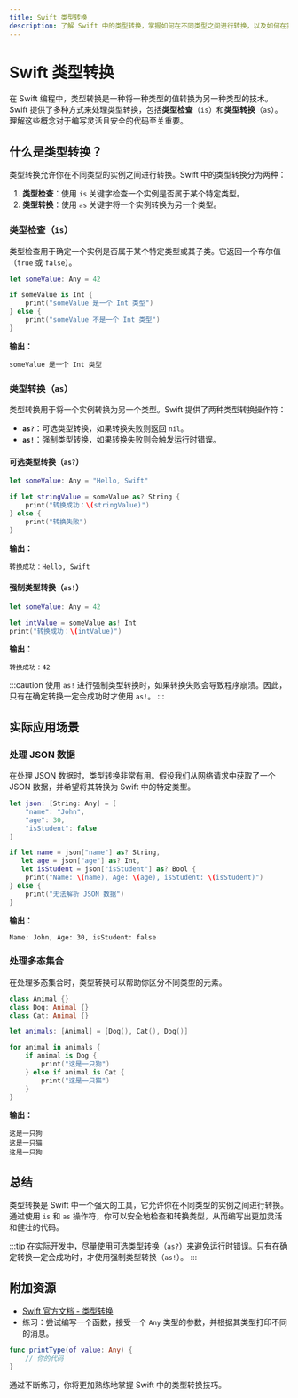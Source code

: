 ```yaml
---
title: Swift 类型转换
description: 了解 Swift 中的类型转换，掌握如何在不同类型之间进行转换，以及如何在实际开发中应用这些技巧。
---
```


# Swift 类型转换

在 Swift 编程中，类型转换是一种将一种类型的值转换为另一种类型的技术。Swift 提供了多种方式来处理类型转换，包括**类型检查**（`is`）和**类型转换**（`as`）。理解这些概念对于编写灵活且安全的代码至关重要。

## 什么是类型转换？

类型转换允许你在不同类型的实例之间进行转换。Swift 中的类型转换分为两种：

1. **类型检查**：使用 `is` 关键字检查一个实例是否属于某个特定类型。
2. **类型转换**：使用 `as` 关键字将一个实例转换为另一个类型。

### 类型检查（`is`）

类型检查用于确定一个实例是否属于某个特定类型或其子类。它返回一个布尔值（`true` 或 `false`）。

```swift
let someValue: Any = 42

if someValue is Int {
    print("someValue 是一个 Int 类型")
} else {
    print("someValue 不是一个 Int 类型")
}
```

**输出：**
```
someValue 是一个 Int 类型
```

### 类型转换（`as`）

类型转换用于将一个实例转换为另一个类型。Swift 提供了两种类型转换操作符：

- **`as?`**：可选类型转换，如果转换失败则返回 `nil`。
- **`as!`**：强制类型转换，如果转换失败则会触发运行时错误。

#### 可选类型转换（`as?`）

```swift
let someValue: Any = "Hello, Swift"

if let stringValue = someValue as? String {
    print("转换成功：\(stringValue)")
} else {
    print("转换失败")
}
```

**输出：**
```
转换成功：Hello, Swift
```

#### 强制类型转换（`as!`）

```swift
let someValue: Any = 42

let intValue = someValue as! Int
print("转换成功：\(intValue)")
```

**输出：**
```
转换成功：42
```

:::caution
使用 `as!` 进行强制类型转换时，如果转换失败会导致程序崩溃。因此，只有在确定转换一定会成功时才使用 `as!`。
:::

## 实际应用场景

### 处理 JSON 数据

在处理 JSON 数据时，类型转换非常有用。假设我们从网络请求中获取了一个 JSON 数据，并希望将其转换为 Swift 中的特定类型。

```swift
let json: [String: Any] = [
    "name": "John",
    "age": 30,
    "isStudent": false
]

if let name = json["name"] as? String,
   let age = json["age"] as? Int,
   let isStudent = json["isStudent"] as? Bool {
    print("Name: \(name), Age: \(age), isStudent: \(isStudent)")
} else {
    print("无法解析 JSON 数据")
}
```

**输出：**
```
Name: John, Age: 30, isStudent: false
```

### 处理多态集合

在处理多态集合时，类型转换可以帮助你区分不同类型的元素。

```swift
class Animal {}
class Dog: Animal {}
class Cat: Animal {}

let animals: [Animal] = [Dog(), Cat(), Dog()]

for animal in animals {
    if animal is Dog {
        print("这是一只狗")
    } else if animal is Cat {
        print("这是一只猫")
    }
}
```

**输出：**
```
这是一只狗
这是一只猫
这是一只狗
```

## 总结

类型转换是 Swift 中一个强大的工具，它允许你在不同类型的实例之间进行转换。通过使用 `is` 和 `as` 操作符，你可以安全地检查和转换类型，从而编写出更加灵活和健壮的代码。

:::tip
在实际开发中，尽量使用可选类型转换（`as?`）来避免运行时错误。只有在确定转换一定会成功时，才使用强制类型转换（`as!`）。
:::

## 附加资源

- [Swift 官方文档 - 类型转换](https://docs.swift.org/swift-book/LanguageGuide/TypeCasting.html)
- 练习：尝试编写一个函数，接受一个 `Any` 类型的参数，并根据其类型打印不同的消息。

```swift
func printType(of value: Any) {
    // 你的代码
}
```

通过不断练习，你将更加熟练地掌握 Swift 中的类型转换技巧。